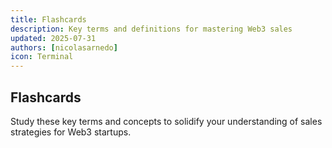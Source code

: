 ```yaml
---
title: Flashcards
description: Key terms and definitions for mastering Web3 sales
updated: 2025-07-31
authors: [nicolasarnedo]
icon: Terminal
---
```



## Flashcards

Study these key terms and concepts to solidify your understanding of sales strategies for Web3 startups.

<Flashcard flashcardSetId="sales-mastery" />

